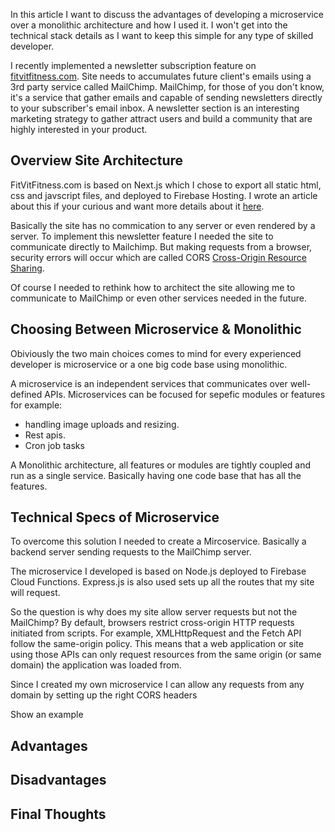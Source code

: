 
In this article I want to discuss the advantages of developing a microservice over a monolithic architecture and how I used it. 
I won't get into the technical stack details as I want to keep this simple for any type of skilled developer.

I recently implemented a newsletter subscription feature on [fitvitfitness.com](https://www.fitvitfitness.com). Site needs to accumulates future client's emails using a 3rd party service 
called MailChimp. MailChimp, for those of you don't know, it's a service that gather emails and capable of sending newsletters directly to your subscriber's email inbox. 
A newsletter section is an interesting marketing strategy to gather attract users and build a community that are highly interested in your product.

## Overview Site Architecture

FitVitFitness.com is based on Next.js which I chose to export all static html, css and javscript files, and deployed to Firebase Hosting. 
I wrote an article about this if your curious and want more details about it [here](https://jgsolutions.ca/posts/fitvitfitness-portfolio/).

Basically the site has no commication to any server or even rendered by a server. To implement this newsletter feature I needed the site to 
communicate directly to Mailchimp. But making requests from a browser, security errors will occur which are called 
CORS [Cross-Origin Resource Sharing](https://developer.mozilla.org/en-US/docs/Web/HTTP/CORS).

Of course I needed to rethink how to architect the site allowing me to communicate to MailChimp or even other services needed in the future. 

## Choosing Between Microservice & Monolithic

Obiviously the two main choices comes to mind for every experienced developer is microservice or a one big code base using monolithic.

A microservice is an independent services that communicates over well-defined APIs. Microservices can be focused for sepefic modules or features for example:

- handling image uploads and resizing.
- Rest apis.
- Cron job tasks

A Monolithic architecture, all features or modules are tightly coupled and run as a single service. Basically having one code base that has all the features.

## Technical Specs of Microservice

To overcome this solution I needed to create a Mircoservice. Basically a backend server sending requests to the MailChimp server.

The microservice I developed is based on Node.js deployed to Firebase Cloud Functions. Express.js is also used sets up all the routes that my site will request. 

So the question is why does my site allow server requests but not the MailChimp? By default, browsers restrict cross-origin HTTP requests initiated from scripts. 
For example, XMLHttpRequest and the Fetch API follow the same-origin policy. This means that a web application or site using those APIs can only request resources from the same origin (or same domain) the application was loaded from.

Since I created my own microservice I can allow any requests from any domain by setting up the right CORS headers

Show an example

## Advantages

## Disadvantages

## Final Thoughts

